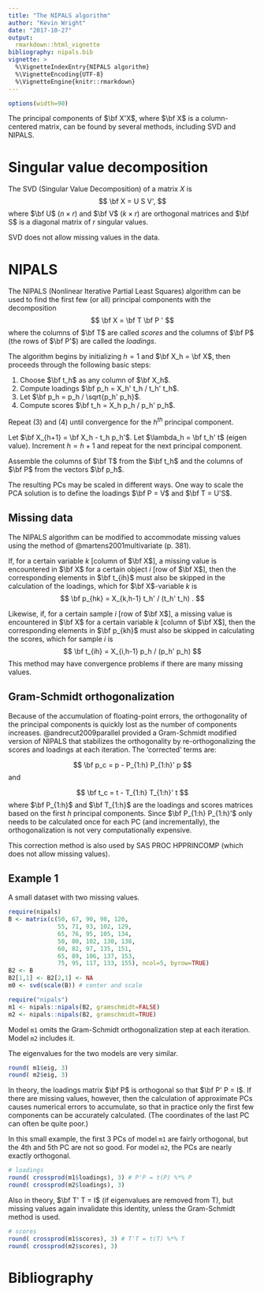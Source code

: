 ```yaml
---
title: "The NIPALS algorithm"
author: "Kevin Wright"
date: "2017-10-27"
output:
  rmarkdown::html_vignette
bibliography: nipals.bib
vignette: >
  %\VignetteIndexEntry{NIPALS algorithm} 
  %\VignetteEncoding{UTF-8} 
  %\VignetteEngine{knitr::rmarkdown}
---
```


```r
options(width=90)
```

The principal components of $\bf X'X$, where $\bf X$ is a column-centered matrix, can be found by several methods, including SVD and NIPALS.

# Singular value decomposition

The SVD (Singular Value Decomposition) of a matrix $X$ is
$$
\bf X = U S V',
$$
where $\bf U$ $(n \times r)$ and $\bf V$ $(k \times r)$ are orthogonal matrices and $\bf S$ is a diagonal matrix of $r$ singular values.

SVD does not allow missing values in the data.

# NIPALS

The NIPALS (Nonlinear Iterative Partial Least Squares) algorithm can be used to find the first few (or all) principal components with the decomposition
$$
\bf X = \bf T \bf P '
$$
where the columns of $\bf T$ are called *scores* and the columns of
$\bf P$ (the rows of $\bf P'$) are called the *loadings*.

The algorithm begins by initializing $h=1$ and $\bf X_h = \bf X$,  then proceeds through the following basic steps:

1. Choose $\bf t_h$ as any column of $\bf X_h$.
2. Compute loadings $\bf p_h = X_h' t_h / t_h' t_h$.
3. Let $\bf p_h = p_h / \sqrt{p_h' p_h}$.
4. Compute scores $\bf t_h = X_h p_h / p_h' p_h$.

Repeat (3) and (4) until convergence for the $h^{th}$ principal component.

Let $\bf X_{h+1} = \bf X_h - t_h p_h'$.
Let $\lambda_h = \bf t_h' t$ (eigen value).
Increment $h = h + 1$ and repeat for the next principal component.

Assemble the columns of $\bf T$ from the $\bf t_h$ and the columns of
$\bf P$ from the vectors $\bf p_h$.

The resulting PCs may be scaled in different ways. One way to scale the PCA solution is to define the loadings $\bf P = V$ and $\bf T = U'S$.

## Missing data

The NIPALS algorithm can be modified to accommodate missing values using the method of @martens2001multivariate (p. 381).

If, for a certain variable $k$ [column of $\bf X$], a missing value is encountered in $\bf X$ for a certain object $i$ [row of $\bf X$], then the corresponding elements in $\bf t_{ih}$ must also be skipped in the calculation of the loadings, which for $\bf X$-variable $k$ is
$$ 
\bf p_{hk} = X_{k,h-1} t_h'  / (t_h' t_h) .
$$

Likewise, if, for a certain sample $i$ [row of $\bf X$], a missing value is encountered in $\bf X$ for a certain variable $k$ [column of $\bf X$], then the corresponding elements in $\bf p_{kh}$ must also be skipped in calculating the scores, which for sample $i$ is
$$ 
\bf t_{ih} = X_{i,h-1} p_h / (p_h' p_h) 
$$
This method may have convergence problems if there are many missing values.

## Gram-Schmidt orthogonalization

Because of the accumulation of floating-point errors, the orthogonality of the principal components is quickly lost as the number of components increases. @andrecut2009parallel provided a Gram-Schmidt modified version of NIPALS that stabilizes the orthogonality by re-orthogonalizing the scores and loadings at each iteration. The 'corrected' terms are: 

$$
\bf p_c = p - P_{1:h} P_{1:h}' p
$$
and

$$
\bf t_c = t - T_{1:h} T_{1:h}' t
$$
where $\bf P_{1:h}$ and $\bf T_{1:h}$ are the loadings and scores matrices based on the first $h$ principal components. Since $\bf P_{1:h} P_{1:h}'$ only needs to be calculated once for each PC (and incrementally), the orthogonalization is not very computationally expensive.

This correction method is also used by SAS PROC HPPRINCOMP (which does not allow missing values).

## Example 1

A small dataset with two missing values.

```r
require(nipals)
B <- matrix(c(50, 67, 90, 98, 120,
              55, 71, 93, 102, 129,
              65, 76, 95, 105, 134,
              50, 80, 102, 130, 138,
              60, 82, 97, 135, 151,
              65, 89, 106, 137, 153,
              75, 95, 117, 133, 155), ncol=5, byrow=TRUE)
B2 <- B
B2[1,1] <- B2[2,1] <- NA
m0 <- svd(scale(B)) # center and scale
```


```r
require("nipals")
m1 <- nipals::nipals(B2, gramschmidt=FALSE)
m2 <- nipals::nipals(B2, gramschmidt=TRUE)
```

Model `m1` omits the Gram-Schmidt orthogonalization step at each iteration.  Model `m2` includes it.

The eigenvalues for the two models are very similar.
```r
round( m1$eig, 3)
round( m2$eig, 3)
```
In theory, the loadings matrix $\bf P$ is orthogonal so that $\bf P' P = I$. If there are missing values, however, then the calculation of approximate PCs causes numerical errors to accumulate, so that in practice only the first few components can be accurately calculated. (The coordinates of the last PC can often be quite poor.)

In this small example, the first 3 PCs of model `m1` are fairly orthogonal, but the 4th and 5th PC are not so good.  For model `m2`, the PCs are nearly exactly orthogonal.

```r
# loadings
round( crossprod(m1$loadings), 3) # P'P = t(P) %*% P
round( crossprod(m2$loadings), 3)
```

Also in theory, $\bf T' T = I$ (if eigenvalues are removed from T), but missing values again invalidate this identity, unless the Gram-Schmidt method is used.

```r
# scores
round( crossprod(m1$scores), 3) # T'T = t(T) %*% T
round( crossprod(m2$scores), 3)
```

# Bibliography
